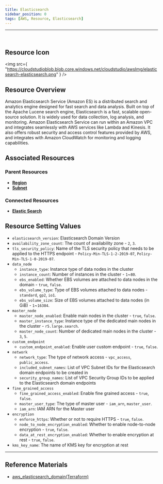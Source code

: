 ```yaml
---
title: Elasticsearch
sidebar_position: 0
tags: [AWS, Resource, Elasticsearch]
---
```


<hr />
<br />

## Resource Icon

<img
    src={
        "https://cloudstudioblob.blob.core.windows.net/cloudstudio/awsImg/elasticsearch-elasticsearch.png"
    }
/>

## Resource Overview

Amazon Elasticsearch Service (Amazon ES) is a distributed search and analytics engine designed for fast search and data analysis. 
Built on top of the Apache Lucene search engine, Elasticsearch is a fast, scalable open-source solution. 
It is widely used for data collection, log analysis, and monitoring. 
Amazon Elasticsearch Service can run within an Amazon VPC and integrates seamlessly with AWS services like Lambda and Kinesis. It also offers robust security and access control features provided by AWS, and integrates with Amazon CloudWatch for monitoring and logging capabilities.

## Associated Resources

### Parent Resources

-   [**Region**](https://docs.cstudio.app/en/docs/resource/aws/Base/Region)
-   [**Subnet**](https://docs.cstudio.app/en/docs/resource/aws/Vpc/Subnet)

### Connected Resources

-   [**Elastic Search**](https://docs.cstudio.app/en/docs/resource/aws/Elasticsearch/Elasticsearch)


## Resource Setting Values

-   `elasticsearch_version`: Elasticsearch Domain Version
-   `availability_zone_count`: The count of availability zone - `2`, `3`.
-   `tls_security_policy`: Name of the TLS security policy that needs to be applied to the HTTPS endpoint - `Policy-Min-TLS-1-2-2019-07`, `Policy-Min-TLS-1-0-2019-07`.
-   `data_node`
    -   `instance_type`: Instance type of data nodes in the cluster
    -   `instance_count`: Number of instances in the cluster - `1`~`80`.
    -   `ebs_enabled`: Whether EBS volumes are attached to data nodes in the domain - `true`, `false`.
    -   `ebs_volume_type`: Type of EBS volumes attached to data nodes - `standard`, `gp2`, `io1`.
    -   `ebs_volume_size`: Size of EBS volumes attached to data nodes (in GiB) - `1`~`16384`.
-   `master_node`
    -   `master_node_enabled`: Enable main nodes in the cluster - `true`, `false`.
    -   `master_instance_type`: Instance type of the dedicated main nodes in the cluster - `r5.large.search`.
    -   `master_node_count`: Number of dedicated main nodes in the cluster - `3`, `5`.
-   `custom_endpoint`
    -   `custom_endpoint_enabled`: Enable user custom endpoint - `true`, `false`.
-   `network`
    -   `network_type`: The type of network access - `vpc_access`, `public_access`.
    -   `included_subnet_names`: List of VPC Subnet IDs for the Elasticsearch domain endpoints to be created in
    -   `security_group_names`: List of VPC Security Group IDs to be applied to the Elasticsearch domain endpoints
-   `fine_grained_access`
    -   `fine_grained_access_enabled`: Enable fine grained access - `true`, `false`.
    -   `master_user_type`: The type of master user - `iam_arn`, `master_user`.
    -   `iam_arn`: IAM ARN for the Master user
-   `encryption`
    -   `enforce_https`: Whether or not to require HTTPS - `true`, `false`.
    -   `node_to_node_encryption_enabled`: Whether to enable node-to-node encryption - `true`, `false`.
    -   `data_at_rest_encryption_enabled`: Whether to enable encryption at rest - `true`, `false`.
-   `kms_key_name`: The name of KMS key for encryption at rest

---

## Reference Materials

-   [aws_elasticsearch_domain(Terraform)](https://registry.terraform.io/providers/hashicorp/aws/latest/docs/resources/elasticsearch_domain)
